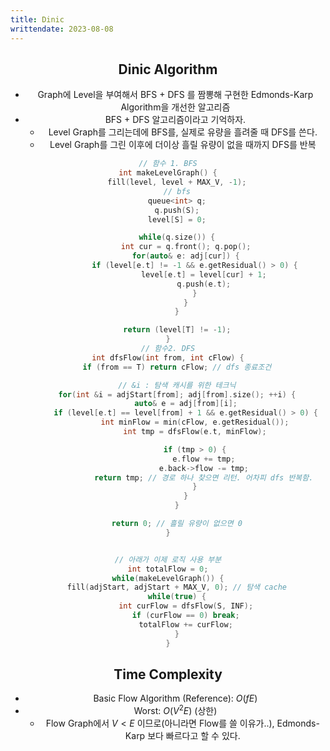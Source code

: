 ---
title: Dinic
writtendate: 2023-08-08
---

<Header />


## Dinic Algorithm

- Graph에 Level을 부여해서 BFS + DFS 를 짬뽕해 구현한 Edmonds-Karp Algorithm을 개선한 알고리즘
- BFS + DFS 알고리즘이라고 기억하자.
    - Level Graph를 그리는데에 BFS를, 실제로 유량을 흘려줄 때 DFS를 쓴다.
    - Level Graph를 그린 이후에 더이상 흘릴 유량이 없을 때까지 DFS를 반복

```cpp
// 함수 1. BFS
int makeLevelGraph() {
    fill(level, level + MAX_V, -1);
    // bfs
    queue<int> q;
    q.push(S);
    level[S] = 0;

    while(q.size()) {
        int cur = q.front(); q.pop();
        for(auto& e: adj[cur]) {
            if (level[e.t] != -1 && e.getResidual() > 0) {
                level[e.t] = level[cur] + 1;
                q.push(e.t);
            }
        }
    }

    return (level[T] != -1);
}
// 함수2. DFS
int dfsFlow(int from, int cFlow) {
    if (from == T) return cFlow; // dfs 종료조건

    // &i : 탐색 캐시를 위한 테크닉
    for(int &i = adjStart[from]; adj[from].size(); ++i) {
        auto& e = adj[from][i];
        if (level[e.t] == level[from] + 1 && e.getResidual() > 0) {
            int minFlow = min(cFlow, e.getResidual());
            int tmp = dfsFlow(e.t, minFlow);

            if (tmp > 0) {
                e.flow += tmp;
                e.back->flow -= tmp;
                return tmp; // 경로 하나 찾으면 리턴. 어차피 dfs 반복함.
            }
        }
    }

    return 0; // 흘릴 유량이 없으면 0
}


// 아래가 이제 로직 사용 부분
int totalFlow = 0;
while(makeLevelGraph()) {
    fill(adjStart, adjStart + MAX_V, 0); // 탐색 cache
    while(true) {
        int curFlow = dfsFlow(S, INF);
        if (curFlow == 0) break;
        totalFlow += curFlow;
    }
}
```

## Time Complexity

- Basic Flow Algorithm (Reference): $O(fE)$
- Worst: $O(V^2E)$ (상한)
    - Flow Graph에서 $V < E$ 이므로(아니라면 Flow를 쓸 이유가..), Edmonds-Karp 보다 빠르다고 할 수 있다.

<Comment />
